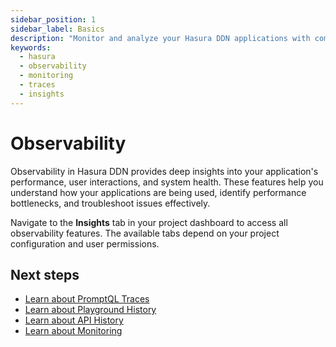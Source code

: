 ```yaml
---
sidebar_position: 1
sidebar_label: Basics
description: "Monitor and analyze your Hasura DDN applications with comprehensive observability features"
keywords:
  - hasura
  - observability
  - monitoring
  - traces
  - insights
---
```


# Observability

Observability in Hasura DDN provides deep insights into your application's performance, user interactions, and system
health. These features help you understand how your applications are being used, identify performance bottlenecks, and
troubleshoot issues effectively.

Navigate to the **Insights** tab in your project dashboard to access all observability features. The available tabs
depend on your project configuration and user permissions.

## Next steps

- [Learn about PromptQL Traces](/observability/promptql-traces)
- [Learn about Playground History](/observability/chat-history)
- [Learn about API History](/observability/api-history)
- [Learn about Monitoring](/observability/monitoring)
